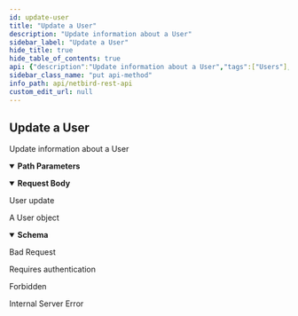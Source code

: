 ```yaml
---
id: update-user
title: "Update a User"
description: "Update information about a User"
sidebar_label: "Update a User"
hide_title: true
hide_table_of_contents: true
api: {"description":"Update information about a User","tags":["Users"],"operationId":"updateUser","security":[{"BearerAuth":[]},{"TokenAuth":[]}],"parameters":[{"in":"path","name":"userId","required":true,"schema":{"type":"string"},"description":"The unique identifier of a user"}],"requestBody":{"description":"User update","content":{"application/json":{"schema":{"type":"object","properties":{"role":{"description":"User's NetBird account role","type":"string"},"auto_groups":{"description":"Groups to auto-assign to peers registered by this user","type":"array","items":{"type":"string"}}},"required":["role","auto_groups"],"title":"UserRequest"}}}},"responses":{"200":{"description":"A User object","content":{"application/json":{"schema":{"type":"object","properties":{"id":{"description":"User ID","type":"string"},"email":{"description":"User's email address","type":"string"},"name":{"description":"User's name from idp provider","type":"string"},"role":{"description":"User's NetBird account role","type":"string"},"status":{"description":"User's status","type":"string","enum":["active","invited","disabled"]},"auto_groups":{"description":"Groups to auto-assign to peers registered by this user","type":"array","items":{"type":"string"}},"is_current":{"description":"Is true if authenticated user is the same as this user","type":"boolean","readOnly":true},"is_service_user":{"description":"Is true if this user is a service user","type":"boolean","readOnly":true}},"required":["id","email","name","role","auto_groups","status"],"title":"User"}}}},"400":{"description":"Bad Request","content":{}},"401":{"description":"Requires authentication","content":{}},"403":{"description":"Forbidden","content":{}},"500":{"description":"Internal Server Error","content":{}}},"method":"put","path":"/api/users/{userId}","servers":[{"url":"https://netbird.io","description":"Default server"}],"securitySchemes":{"BearerAuth":{"type":"http","scheme":"bearer","bearerFormat":"JWT"},"TokenAuth":{"type":"apiKey","in":"header","name":"Authorization","description":"Prefix the value with \\\"Token\\\" to indicate the custom authorization type"}},"jsonRequestBodyExample":{"role":"string","auto_groups":["string"]},"info":{"title":"NetBird REST API","description":"API to manipulate groups, rules, policies and retrieve information about peers and users","version":"0.0.1"},"postman":{"name":"Update a User","description":{"content":"Update information about a User","type":"text/plain"},"url":{"path":["api","users",":userId"],"host":["{{baseUrl}}"],"query":[],"variable":[{"disabled":false,"description":{"content":"(Required) The unique identifier of a user","type":"text/plain"},"type":"any","value":"","key":"userId"}]},"header":[{"key":"Content-Type","value":"application/json"},{"key":"Accept","value":"application/json"}],"method":"PUT","body":{"mode":"raw","raw":"\"\"","options":{"raw":{"language":"json"}}},"auth":{"type":"bearer","bearer":[{"type":"any","value":"<Bearer Token>","key":"token"}]}}}
sidebar_class_name: "put api-method"
info_path: api/netbird-rest-api
custom_edit_url: null
---
```



## Update a User



Update information about a User

<details style={{"marginBottom":"1rem"}} data-collapsed={false} open={true}><summary style={{}}><strong>Path Parameters</strong></summary><div><ul><ParamsItem className={"paramsItem"} param={{"in":"path","name":"userId","required":true,"schema":{"type":"string"},"description":"The unique identifier of a user"}}></ParamsItem></ul></div></details><MimeTabs><TabItem label={"application/json"} value={"application/json-schema"}><details style={{}} data-collapsed={false} open={true}><summary style={{"textAlign":"left"}}><strong>Request Body</strong></summary><div style={{"textAlign":"left","marginLeft":"1rem"}}><div style={{"marginTop":"1rem","marginBottom":"1rem"}}>

User update

</div></div><ul style={{"marginLeft":"1rem"}}><SchemaItem collapsible={false} name={"role"} required={true} schemaName={"string"} qualifierMessage={undefined} schema={{"description":"User's NetBird account role","type":"string"}}></SchemaItem><SchemaItem collapsible={false} name={"auto_groups"} required={true} schemaName={"string[]"} qualifierMessage={undefined} schema={{"description":"Groups to auto-assign to peers registered by this user","type":"array","items":{"type":"string"}}}></SchemaItem></ul></details></TabItem></MimeTabs><div><ApiTabs><TabItem label={"200"} value={"200"}><div>

A User object

</div><div><MimeTabs schemaType={"response"}><TabItem label={"application/json"} value={"application/json"}><SchemaTabs><TabItem label={"Schema"} value={"Schema"}><details style={{}} data-collapsed={false} open={true}><summary style={{"textAlign":"left"}}><strong>Schema</strong></summary><div style={{"textAlign":"left","marginLeft":"1rem"}}></div><ul style={{"marginLeft":"1rem"}}><SchemaItem collapsible={false} name={"id"} required={true} schemaName={"string"} qualifierMessage={undefined} schema={{"description":"User ID","type":"string"}}></SchemaItem><SchemaItem collapsible={false} name={"email"} required={true} schemaName={"string"} qualifierMessage={undefined} schema={{"description":"User's email address","type":"string"}}></SchemaItem><SchemaItem collapsible={false} name={"name"} required={true} schemaName={"string"} qualifierMessage={undefined} schema={{"description":"User's name from idp provider","type":"string"}}></SchemaItem><SchemaItem collapsible={false} name={"role"} required={true} schemaName={"string"} qualifierMessage={undefined} schema={{"description":"User's NetBird account role","type":"string"}}></SchemaItem><SchemaItem collapsible={false} name={"status"} required={true} schemaName={"string"} qualifierMessage={"**Possible values:** [`active`, `invited`, `disabled`]"} schema={{"description":"User's status","type":"string","enum":["active","invited","disabled"]}}></SchemaItem><SchemaItem collapsible={false} name={"auto_groups"} required={true} schemaName={"string[]"} qualifierMessage={undefined} schema={{"description":"Groups to auto-assign to peers registered by this user","type":"array","items":{"type":"string"}}}></SchemaItem><SchemaItem collapsible={false} name={"is_current"} required={false} schemaName={"boolean"} qualifierMessage={undefined} schema={{"description":"Is true if authenticated user is the same as this user","type":"boolean","readOnly":true}}></SchemaItem><SchemaItem collapsible={false} name={"is_service_user"} required={false} schemaName={"boolean"} qualifierMessage={undefined} schema={{"description":"Is true if this user is a service user","type":"boolean","readOnly":true}}></SchemaItem></ul></details></TabItem><TabItem label={"Example (from schema)"} value={"Example (from schema)"}><ResponseSamples responseExample={"{\n  \"id\": \"string\",\n  \"email\": \"string\",\n  \"name\": \"string\",\n  \"role\": \"string\",\n  \"status\": \"active\",\n  \"auto_groups\": [\n    \"string\"\n  ],\n  \"is_current\": true,\n  \"is_service_user\": true\n}"} language={"json"}></ResponseSamples></TabItem></SchemaTabs></TabItem></MimeTabs></div></TabItem><TabItem label={"400"} value={"400"}><div>

Bad Request

</div><div></div></TabItem><TabItem label={"401"} value={"401"}><div>

Requires authentication

</div><div></div></TabItem><TabItem label={"403"} value={"403"}><div>

Forbidden

</div><div></div></TabItem><TabItem label={"500"} value={"500"}><div>

Internal Server Error

</div><div></div></TabItem></ApiTabs></div>
      